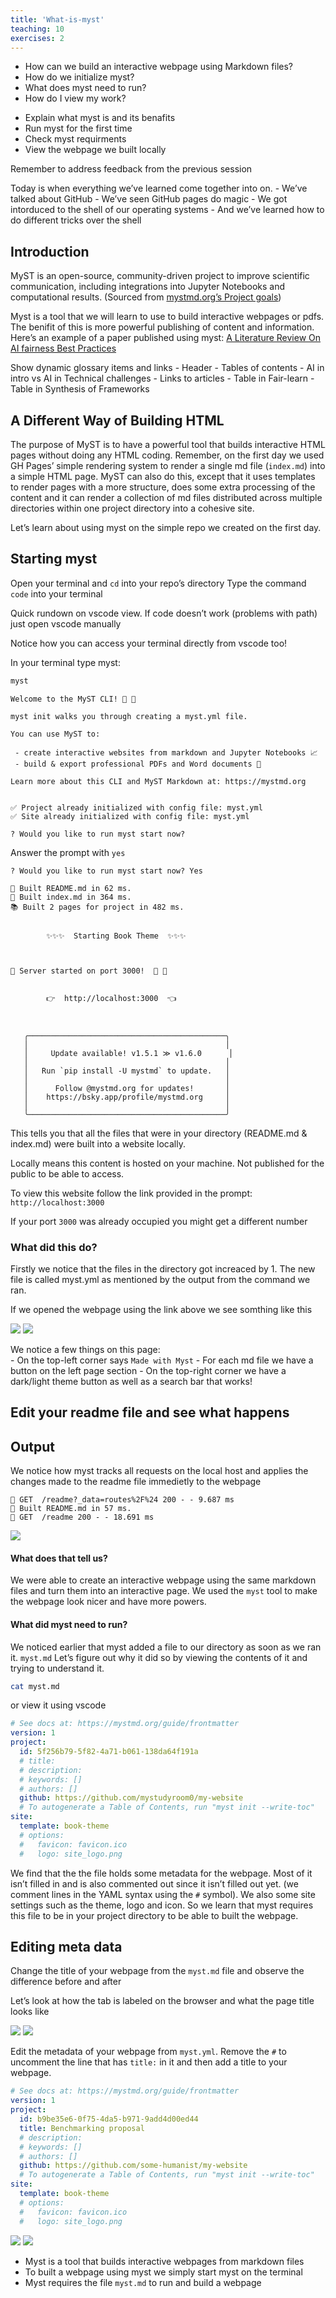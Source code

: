 ```yaml
---
title: 'What-is-myst'
teaching: 10
exercises: 2
---
```


:::::::::::::::::::::::::::::::::::::: questions 

- How can we build an interactive webpage using Markdown files?
- How do we initialize myst?
- What does myst need to run?
- How do I view my work?

::::::::::::::::::::::::::::::::::::::::::::::::

::::::::::::::::::::::::::::::::::::: objectives

- Explain what myst is and its benafits
- Run myst for the first time
- Check myst requirments
- View the webpage we built locally 

::::::::::::::::::::::::::::::::::::::::::::::::

:::::::: instructor

Remember to address feedback from the previous session

::::::::::::::::::::::::::::::::::::::::::::::::::


:::::::: instructor

Today is when everything we've learned come together into on.
- We've talked about GitHub
- We've seen GitHub pages do magic
- We got intorduced to the shell of our operating systems
- And we've learned how to do different tricks over the shell

::::::::::::::::::::::::::::::::::::::::::::::::::


## Introduction

MyST is an open-source, community-driven project to improve scientific communication, including integrations into Jupyter Notebooks and computational results. (Sourced from [mystmd.org's Project goals](https://mystmd.org/guide#project-goals))

Myst is a tool that we will learn to use to build interactive webpages or pdfs. The benifit of this is more powerful publishing of content and information.
Here's an example of a paper published using myst: [A Literature Review On AI fairness Best Practices](https://ml4sts.com/fairml-bestpractices/)

::::::::::::: instructor
Show dynamic glossary items and links
- Header
- Tables of contents 
- AI in intro vs AI in Technical challenges
- Links to articles
- Table in Fair-learn
- Table in Synthesis of Frameworks
::::::::::::::::::::::::::::::::::::::::::

## A Different Way of Building HTML
The purpose of MyST is to have a powerful tool that builds interactive HTML pages without doing any HTML coding.
Remember, on the first day we used GH Pages' simple rendering system to render a single md file (`index.md`) into a simple HTML page.
MyST can also do this, except that it uses templates to render pages with a more structure, does some extra processing of the content and it can render a collection of md files distributed across multiple directories within one project directory into a cohesive site.


Let's learn about using myst on the simple repo we created on the first day.

## Starting myst
Open your terminal and `cd` into your repo's directory
Type the command `code` into your terminal 


:::::::: instructor
Quick rundown on vscode view. 
If code doesn't work (problems with path) just open vscode manually

::::::::::::::::::::::::::::::::::::::::::::::::::


Notice how you can access your terminal directly from vscode too!


In your terminal type myst:
```bash
myst
```
```
Welcome to the MyST CLI! 🎉 🚀

myst init walks you through creating a myst.yml file.

You can use MyST to:

 - create interactive websites from markdown and Jupyter Notebooks 📈
 - build & export professional PDFs and Word documents 📄

Learn more about this CLI and MyST Markdown at: https://mystmd.org


✅ Project already initialized with config file: myst.yml
✅ Site already initialized with config file: myst.yml

? Would you like to run myst start now? 
```
Answer the prompt with `yes`
```
? Would you like to run myst start now? Yes
```
```
📖 Built README.md in 62 ms.
📖 Built index.md in 364 ms.
📚 Built 2 pages for project in 482 ms.


        ✨✨✨  Starting Book Theme  ✨✨✨



🔌 Server started on port 3000!  🥳 🎉


        👉  http://localhost:3000  👈



   ╭────────────────────────────────────────────╮
   │                                            │
   │     Update available! v1.5.1 ≫ v1.6.0      │
   │                                            │
   │   Run `pip install -U mystmd` to update.   │
   │                                            │
   │      Follow @mystmd.org for updates!       │
   │    https://bsky.app/profile/mystmd.org     │
   │                                            │
   ╰────────────────────────────────────────────╯
   ```

This tells you that all the files that were in your directory (README.md & index.md) were built into a website locally.

::::: callout
Locally means this content is hosted on your machine. Not published for the public to be able to access.
:::::


To view this website follow the link provided in the prompt:
`http://localhost:3000`


::::: callout
If your port `3000` was already occupied you might get a different number
:::::


### What did this do?
Firstly we notice that the files in the directory got increaced by 1. The new file is called myst.yml as mentioned by the output from the command we ran.

If we opened the webpage using the link above we see somthing like this

![](fig/myst_page.png)
![](fig/myst_page2.png)

We notice a few things on this page:  
- On the top-left corner says `Made with Myst`
- For each md file we have a button on the left page section 
- On the top-right corner we have a dark/light theme button as well as a search bar that works!



::::::::::::::::::::::::::::::::::::: challenge 

## Edit your readme file and see what happens


:::::::::::::::::::::::: solution 

## Output
 
We notice how myst tracks all requests on the local host and applies the changes made to the readme file immedietly to the webpage
```output
💌 GET  /readme?_data=routes%2F%24 200 - - 9.687 ms
📖 Built README.md in 57 ms.
💌 GET  /readme 200 - - 18.691 ms
```

![](fig/myst_page3.png)

:::::::::::::::::::::::::::::::::
::::::::::::::::::::::::::::::::::::::::::::::::



#### What does that tell us?
We were able to create an interactive webpage using the same markdown files and turn them into an interactive page. We used the `myst` tool to make the webpage look nicer and have more powers.

#### What did myst need to run?
We noticed earlier that myst added a file to our directory as soon as we ran it. `myst.md`
Let's figure out why it did so by viewing the contents of it and trying to understand it.

``` bash
cat myst.md
```
or view it using vscode


```yaml
# See docs at: https://mystmd.org/guide/frontmatter
version: 1
project:
  id: 5f256b79-5f82-4a71-b061-138da64f191a
  # title:
  # description:
  # keywords: []
  # authors: []
  github: https://github.com/mystudyroom0/my-website
  # To autogenerate a Table of Contents, run "myst init --write-toc"
site:
  template: book-theme
  # options:
  #   favicon: favicon.ico
  #   logo: site_logo.png
  ```


We find that the the file holds some metadata for the webpage. Most of it isn't filled in and is also commented out since it isn't filled out yet. (we comment lines in the YAML syntax using the `#` symbol). We also some site settings such as the theme, logo and icon.
So we learn that myst requires this file to be in your project directory to be able to built the webpage.


::::::::::::::::::::::::::::::::::::: challenge 

## Editing meta data
Change the title of your webpage from the `myst.md` file and observe the difference before and after

:::::::::::::::::::::::: solution 

Let's look at how the tab is labeled on the browser and what the page title looks like 

![](fig/tab-label.png)
![](fig/webpage-title.png)

Edit the metadata of your webpage from ` myst.yml`. Remove the `#` to uncomment the line that has `title:` in it and then add a title to your webpage.

```yaml
# See docs at: https://mystmd.org/guide/frontmatter
version: 1
project:
  id: b9be35e6-0f75-4da5-b971-9add4d00ed44
  title: Benchmarking proposal
  # description:
  # keywords: []
  # authors: []
  github: https://github.com/some-humanist/my-website
  # To autogenerate a Table of Contents, run "myst init --write-toc"
site:
  template: book-theme
  # options:
  #   favicon: favicon.ico
  #   logo: site_logo.png
```

![](fig/tab-label-changed.png)
![](fig/webpage-title-changed.png)

:::::::::::::::::::::::::::::::::
::::::::::::::::::::::::::::::::::::::::::::::::

::::::::::::::::::::::::::::::::::::: keypoints 

- Myst is a tool that builds interactive webpages from markdown files 
- To built a webpage using myst we simply start myst on the terminal
- Myst requires the file `myst.md` to run and build a webpage

::::::::::::::::::::::::::::::::::::::::::::::::

 